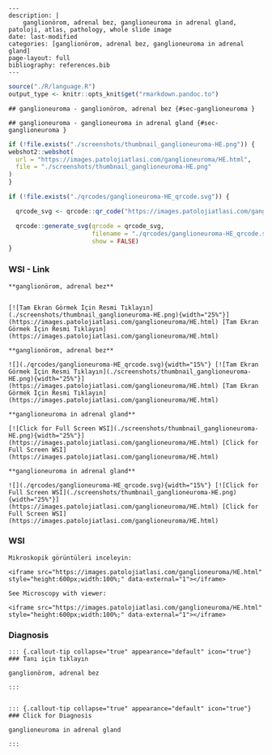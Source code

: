 

```comment
---
description: |
    ganglionörom, adrenal bez, ganglioneuroma in adrenal gland, patoloji, atlas, pathology, whole slide image
date: last-modified
categories: [ganglionörom, adrenal bez, ganglioneuroma in adrenal gland]
page-layout: full
bibliography: references.bib
---
```



```r
source("./R/language.R")
output_type <- knitr::opts_knit$get("rmarkdown.pandoc.to")
```


```asis
## ganglioneuroma - ganglionörom, adrenal bez {#sec-ganglioneuroma }
```


```asis
## ganglioneuroma - ganglioneuroma in adrenal gland {#sec-ganglioneuroma }
```






```r
if (!file.exists("./screenshots/thumbnail_ganglioneuroma-HE.png")) {
webshot2::webshot(
  url = "https://images.patolojiatlasi.com/ganglioneuroma/HE.html",
  file = "./screenshots/thumbnail_ganglioneuroma-HE.png"
)
}
```



```r
if (!file.exists("./qrcodes/ganglioneuroma-HE_qrcode.svg")) {

  qrcode_svg <- qrcode::qr_code("https://images.patolojiatlasi.com/ganglioneuroma/HE.html")

  qrcode::generate_svg(qrcode = qrcode_svg,
                       filename = "./qrcodes/ganglioneuroma-HE_qrcode.svg",
                       show = FALSE)
}
```











::::: panel-tabset


### WSI - Link








:::: {.content-hidden when-format="pdf"}


```asis

**ganglionörom, adrenal bez**


[![Tam Ekran Görmek İçin Resmi Tıklayın](./screenshots/thumbnail_ganglioneuroma-HE.png){width="25%"}](https://images.patolojiatlasi.com/ganglioneuroma/HE.html) [Tam Ekran Görmek İçin Resmi Tıklayın](https://images.patolojiatlasi.com/ganglioneuroma/HE.html)

```

::::


:::: {.content-visible when-format="pdf"}

```asis

**ganglionörom, adrenal bez**

![](./qrcodes/ganglioneuroma-HE_qrcode.svg){width="15%"} [![Tam Ekran Görmek İçin Resmi Tıklayın](./screenshots/thumbnail_ganglioneuroma-HE.png){width="25%"}](https://images.patolojiatlasi.com/ganglioneuroma/HE.html) [Tam Ekran Görmek İçin Resmi Tıklayın](https://images.patolojiatlasi.com/ganglioneuroma/HE.html)

```



::::




:::: {.content-hidden when-format="pdf"}


```asis

**ganglioneuroma in adrenal gland**

[![Click for Full Screen WSI](./screenshots/thumbnail_ganglioneuroma-HE.png){width="25%"}](https://images.patolojiatlasi.com/ganglioneuroma/HE.html) [Click for Full Screen WSI](https://images.patolojiatlasi.com/ganglioneuroma/HE.html)

```

::::


:::: {.content-visible when-format="pdf"}

```asis

**ganglioneuroma in adrenal gland**

![](./qrcodes/ganglioneuroma-HE_qrcode.svg){width="15%"} [![Click for Full Screen WSI](./screenshots/thumbnail_ganglioneuroma-HE.png){width="25%"}](https://images.patolojiatlasi.com/ganglioneuroma/HE.html) [Click for Full Screen WSI](https://images.patolojiatlasi.com/ganglioneuroma/HE.html)

```


::::







### WSI








```asis
Mikroskopik görüntüleri inceleyin:

<iframe src="https://images.patolojiatlasi.com/ganglioneuroma/HE.html" style="height:600px;width:100%;" data-external="1"></iframe>

```





```asis

See Microscopy with viewer:

<iframe src="https://images.patolojiatlasi.com/ganglioneuroma/HE.html" style="height:600px;width:100%;" data-external="1"></iframe>

```





### Diagnosis


```asis


::: {.callout-tip collapse="true" appearance="default" icon="true"}
### Tanı için tıklayın

ganglionörom, adrenal bez

:::


```


```asis


::: {.callout-tip collapse="true" appearance="default" icon="true"}
### Click for Diagnosis

ganglioneuroma in adrenal gland

:::

```









:::::















